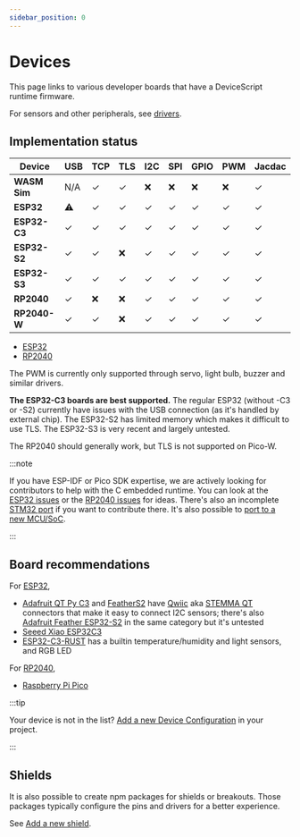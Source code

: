 ```yaml
---
sidebar_position: 0
---
```


# Devices

This page links to various developer boards that have a DeviceScript runtime firmware.

For sensors and other peripherals, see [drivers](/api/drivers).

## Implementation status

| Device       | USB | TCP | TLS | I2C | SPI | GPIO | PWM | Jacdac |
| ------------ | --- | --- | --- | --- | --- | ---- | --- | ------ |
| **WASM Sim** | N/A | ✓   | ✓   | ❌  | ❌  | ❌   | ❌  | ✓      |
| **ESP32**    | ⚠️  | ✓   | ✓   | ✓   | ✓   | ✓    | ✓   | ✓      |
| **ESP32-C3** | ✓   | ✓   | ✓   | ✓   | ✓   | ✓    | ✓   | ✓      |
| **ESP32-S2** | ✓   | ✓   | ❌  | ✓   | ✓   | ✓    | ✓   | ✓      |
| **ESP32-S3** | ✓   | ✓   | ✓   | ✓   | ✓   | ✓    | ✓   | ✓      |
| **RP2040**   | ✓   | ❌  | ❌  | ✓   | ✓   | ✓    | ✓   | ✓      |
| **RP2040-W** | ✓   | ✓   | ❌  | ✓   | ✓   | ✓    | ✓   | ✓      |

-   [ESP32](/devices/esp32/)
-   [RP2040](/devices/rp2040/)

The PWM is currently only supported through servo, light bulb, buzzer and similar drivers.

**The ESP32-C3 boards are best supported.**
The regular ESP32 (without -C3 or -S2) currently have issues with the USB connection
(as it's handled by external chip).
The ESP32-S2 has limited memory which makes it difficult to use TLS.
The ESP32-S3 is very recent and largely untested.

The RP2040 should generally work, but TLS is not supported on Pico-W.

:::note

If you have ESP-IDF or Pico SDK expertise, we are actively looking for contributors to help
with the C embedded runtime. You can look at the [ESP32 issues](https://github.com/microsoft/devicescript/labels/esp32)
or the [RP2040 issues](https://github.com/microsoft/devicescript/labels/rp2040) for ideas.
There's also an incomplete [STM32 port](https://github.com/microsoft/devicescript-stm32) if you
want to contribute there. It's also possible to [port to a new MCU/SoC](/devices/add-soc).

:::

## Board recommendations

For [ESP32](/devices/esp32/),

-   [Adafruit QT Py C3](/devices/esp32/adafruit-qt-py-c3) and [FeatherS2](/devices/esp32/feather-s2) have
    [Qwiic](https://www.sparkfun.com/qwiic) aka [STEMMA QT](https://learn.adafruit.com/introducing-adafruit-stemma-qt/what-is-stemma-qt)
    connectors that make it easy to connect I2C sensors;
    there's also [Adafruit Feather ESP32-S2](/devices/esp32/adafruit-feather-esp32-s2) in the same
    category but it's untested
-   [Seeed Xiao ESP32C3](/devices/esp32/seeed-xiao-esp32c3)
-   [ESP32-C3-RUST](/devices/esp32/esp32c3-rust-devkit) has a builtin temperature/humidity and light sensors, and RGB LED

For [RP2040](/devices/rp2040/),

-   [Raspberry Pi Pico](/devices/rp2040/pico)

:::tip

Your device is not in the list? [Add a new Device Configuration](/devices/add-board) in your project.

:::

## Shields

It is also possible to create npm packages for shields or breakouts. Those packages
typically configure the pins and drivers for a better experience.

See [Add a new shield](/devices/add-shield).
